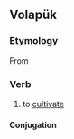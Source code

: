 ==Volapük==

===Etymology===
From {{compound|lang=vo|be-|feil|-ön|t1=causative prefix|t2=[[tilth]]|t3=infinitive marker}}

===Verb===
{{head|vo|verb}}

# to [[cultivate]]

====Conjugation====
{{vo-conj}}